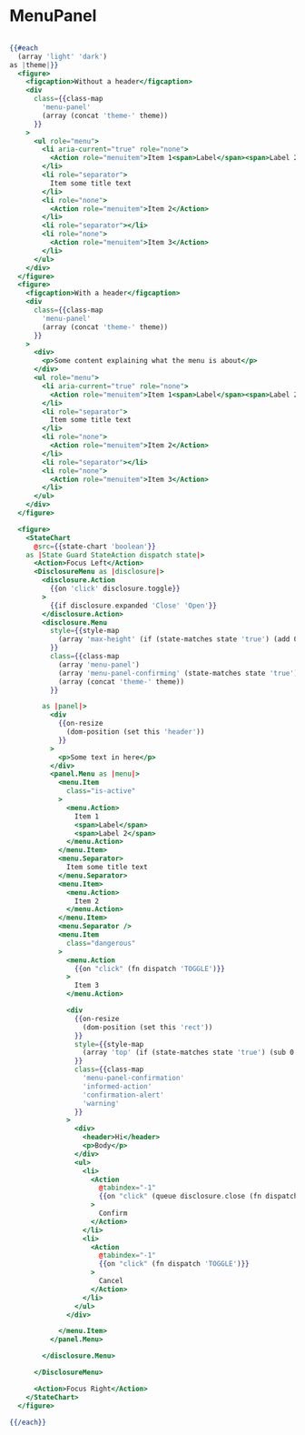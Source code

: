 # MenuPanel

```hbs preview-template

{{#each
  (array 'light' 'dark')
as |theme|}}
  <figure>
    <figcaption>Without a header</figcaption>
    <div
      class={{class-map
        'menu-panel'
        (array (concat 'theme-' theme))
      }}
    >
      <ul role="menu">
        <li aria-current="true" role="none">
          <Action role="menuitem">Item 1<span>Label</span><span>Label 2</span></Action>
        </li>
        <li role="separator">
          Item some title text
        </li>
        <li role="none">
          <Action role="menuitem">Item 2</Action>
        </li>
        <li role="separator"></li>
        <li role="none">
          <Action role="menuitem">Item 3</Action>
        </li>
      </ul>
    </div>
  </figure>
  <figure>
    <figcaption>With a header</figcaption>
    <div
      class={{class-map
        'menu-panel'
        (array (concat 'theme-' theme))
      }}
    >
      <div>
        <p>Some content explaining what the menu is about</p>
      </div>
      <ul role="menu">
        <li aria-current="true" role="none">
          <Action role="menuitem">Item 1<span>Label</span><span>Label 2</span></Action>
        </li>
        <li role="separator">
          Item some title text
        </li>
        <li role="none">
          <Action role="menuitem">Item 2</Action>
        </li>
        <li role="separator"></li>
        <li role="none">
          <Action role="menuitem">Item 3</Action>
        </li>
      </ul>
    </div>
  </figure>

  <figure>
    <StateChart
      @src={{state-chart 'boolean'}}
    as |State Guard StateAction dispatch state|>
      <Action>Focus Left</Action>
      <DisclosureMenu as |disclosure|>
        <disclosure.Action
          {{on 'click' disclosure.toggle}}
        >
          {{if disclosure.expanded 'Close' 'Open'}}
        </disclosure.Action>
        <disclosure.Menu
          style={{style-map
            (array 'max-height' (if (state-matches state 'true') (add 0 this.rect.height)) 'px')
          }}
          class={{class-map
            (array 'menu-panel')
            (array 'menu-panel-confirming' (state-matches state 'true'))
            (array (concat 'theme-' theme))
          }}

        as |panel|>
          <div
            {{on-resize
              (dom-position (set this 'header'))
            }}
          >
            <p>Some text in here</p>
          </div>
          <panel.Menu as |menu|>
            <menu.Item
              class="is-active"
            >
              <menu.Action>
                Item 1
                <span>Label</span>
                <span>Label 2</span>
              </menu.Action>
            </menu.Item>
            <menu.Separator>
              Item some title text
            </menu.Separator>
            <menu.Item>
              <menu.Action>
                Item 2
              </menu.Action>
            </menu.Item>
            <menu.Separator />
            <menu.Item
              class="dangerous"
            >
              <menu.Action
                {{on "click" (fn dispatch 'TOGGLE')}}
              >
                Item 3
              </menu.Action>

              <div
                {{on-resize
                  (dom-position (set this 'rect'))
                }}
                style={{style-map
                  (array 'top' (if (state-matches state 'true') (sub 0 this.header.height)) 'px')
                }}
                class={{class-map
                  'menu-panel-confirmation'
                  'informed-action'
                  'confirmation-alert'
                  'warning'
                }}
              >
                <div>
                  <header>Hi</header>
                  <p>Body</p>
                </div>
                <ul>
                  <li>
                    <Action
                      @tabindex="-1"
                      {{on "click" (queue disclosure.close (fn dispatch 'TOGGLE'))}}
                    >
                      Confirm
                    </Action>
                  </li>
                  <li>
                    <Action
                      @tabindex="-1"
                      {{on "click" (fn dispatch 'TOGGLE')}}
                    >
                      Cancel
                    </Action>
                  </li>
                </ul>
              </div>

            </menu.Item>
          </panel.Menu>

        </disclosure.Menu>

      </DisclosureMenu>

      <Action>Focus Right</Action>
    </StateChart>
  </figure>

{{/each}}
```
